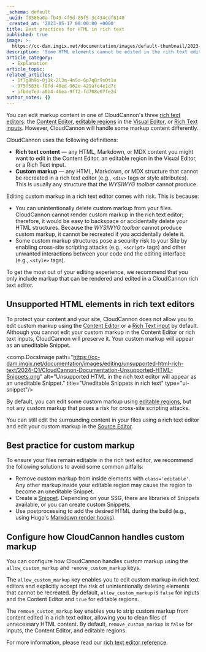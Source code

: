 ```yaml
---
_schema: default
_uuid: f8566a0a-fb49-4f5d-85f5-3c434cdf6140
_created_at: '2023-05-17 00:00:00 +0000'
title: Best practices for HTML in rich text
published: true
image: >-
  https://cc-dam.imgix.net/documentation/images/default-thumbnail/2023-Q4/CloudCannon-Documentation-Thumbnail.png
description: 'Some HTML elements cannot be edited in the rich text editor. '
article_category:
  - Explanation
article_topic:
related_articles:
  - 6f7g8h9i-0j1k-2l3m-4n5o-6p7q8r9s0t1u
  - 975f583b-f8fd-40ed-962e-429afe4e1d7c
  - bfbde7ed-a0b4-46ea-9ff2-fd708e07fe2d
author_notes: {}
---
```

You can edit markup content in one of CloudCannon's three [rich text editors](/documentation/articles/what-are-rich-text-editors/): the [Content Editor](/documentation/articles/the-content-editor/), [editable regions](/documentation/articles/define-editable-regions-in-your-html/) in the [Visual Editor](/documentation/articles/the-visual-editor/), or [Rich Text inputs](/documentation/articles/rich-text-inputs). However, CloudCannon will handle some markup content differently.

CloudCannon uses the following definitions:

* **Rich text content** — any HTML, Markdown, or MDX content you might want to edit in the Content Editor, an editable region in the Visual Editor, or a Rich Text input.
* **Custom markup** — any HTML, Markdown, or MDX structure that cannot be recreated in a rich text editor (e.g., `<div>` tags or style attributes). This is usually any structure that the *WYSIWYG toolbar* cannot produce.

Editing custom markup in a rich text editor comes with risk. This is because:

* You can unintentionally delete custom markup from your files. CloudCannon cannot render custom markup in the rich text editor; therefore, it would be easy to backspace or accidentally delete your HTML structures. Because the *WYSIWYG toolbar* cannot produce custom markup, it cannot be recreated if you accidentally delete it.
* Some custom markup structures pose a security risk to your Site by enabling cross-site scripting attacks (e.g., `<script>` tags) and other unwanted interactions between your code and the editing interface (e.g., `<style>` tags).

To get the most out of your editing experience, we recommend that you only include markup that can be rendered and edited in a CloudCannon rich text editor.

## Unsupported HTML elements in rich text editors

To protect your content and your site, CloudCannon does not allow you to edit custom markup using the [Content Editor](/documentation/articles/the-content-editor/) or a [Rich Text input](/documentation/articles/rich-text-inputs) by default. Although you cannot edit your custom markup in the Content Editor or rich text inputs, CloudCannon will preserve it. Your custom markup will appear as an uneditable Snippet.

<comp.DocsImage path="https://cc-dam.imgix.net/documentation/images/editing/unsupported-html-rich-text/2024-Q1/CloudCannon-Documentation-Unsupported-HTML-Snippets.png" alt="Unsupported HTML in the rich text editor will appear as an uneditable Snippet." title="Uneditable Snippets in rich text" type="ui-snippet"/>

By default, you can edit some custom markup using [editable regions](/documentation/articles/define-editable-regions-in-your-html/), but not any custom markup that poses a risk for cross-site scripting attacks.

You can still edit the surrounding content in your files using a rich text editor and edit your custom markup in the [Source Editor](/documentation/articles/the-source-editor/).

## Best practice for custom markup

To ensure your files remain editable in the rich text editor, we recommend the following solutions to avoid some common pitfalls:

* Remove custom markup from inside elements with `class='editable'`. Any other markup inside your editable region may cause the region to become an uneditable Snippet.
* Create a [Snippet](/documentation/articles/what-is-a-snippet/). Depending on your SSG, there are libraries of Snippets available, or you can create custom Snippets.
* Use postprocessing to add the desired HTML during the build (e.g., using Hugo's [Markdown render hooks](https://gohugo.io/templates/render-hooks/)).

## Configure how CloudCannon handles custom markup

You can configure how CloudCannon handles custom markup using the `allow_custom_markup` and `remove_custom_markup` keys.

The `allow_custom_markup` key enables you to edit custom markup in rich text editors and explicitly accept the risk of unintentionally deleting elements that cannot be recreated. By default, `allow_custom_markup` is `false` for inputs and the Content Editor and `true` for editable regions.

The `remove_custom_markup` key enables you to strip custom markup from content edited in a rich text editor, allowing you to clean files of unnecessary HTML content. By default, `remove_custom_markup` is `false` for inputs, the Content Editor, and editable regions.

For more information, please read our [rich text editor reference](/documentation/articles/rich-text-editor-reference/#custom-markup).